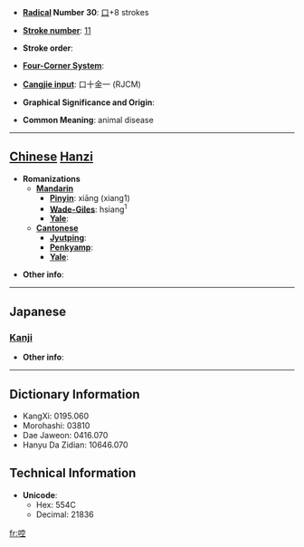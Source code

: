 * '''[[Wiktionary:Chinese radical index| Radical]] Number 30''': [[Wiktionary:Chinese radical index 口|口]]+8 strokes

* '''[[Wiktionary:Chinese total strokes index|Stroke number]]''': [[Wiktionary:Chinese total strokes index 11|11]]

* '''Stroke order''': 

* '''[[Wiktionary:Chinese four corner index|Four-Corner System]]''': 

* '''[[Wiktionary:Chinese Cangjie index|Cangjie input]]''': 口十金一 (RJCM)

* '''Graphical Significance and Origin''': 

* '''Common Meaning''': animal disease

----

== [[Chinese]] [[Hanzi]] ==

* '''Romanizations'''
** '''[[Mandarin]]'''
*** '''[[Pinyin]]''': xiāng (xiang1)
*** '''[[Wade-Giles]]''': hsiang<sup>1</sup>
*** '''[[Yale]]''': 
** '''[[Cantonese]]'''
*** '''[[Jyutping]]''':
*** '''[[Penkyamp]]''': 
*** '''[[Yale]]''': 

* '''Other info''': 

----

==Japanese==
===[[Kanji]]===
{{kanji|on readings=[[こう]] (kō)
|kun readings=[[しかる]] (shikaru)
}}

* '''Other info''':  

----

== Dictionary Information ==

* KangXi: 0195.060
* Morohashi: 03810
* Dae Jaweon: 0416.070
* Hanyu Da Zidian: 10646.070

== Technical Information ==

* '''Unicode''':
** Hex: 554C
** Decimal: 21836

[[fr:啌]]